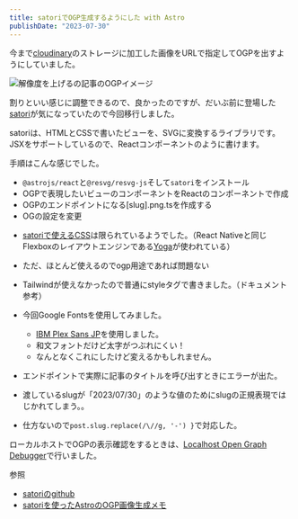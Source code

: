 ```yaml
---
title: satoriでOGP生成するようにした with Astro
publishDate: "2023-07-30"
---
```


今まで[cloudinary](https://cloudinary.com/)のストレージに加工した画像をURLで指定してOGPを出すようにしていました。

![解像度を上げるの記事のOGPイメージ](/images/20230730.png)

割りといい感じに調整できるので、良かったのですが、だいぶ前に登場した[satori](https://github.com/vercel/satori)が気になっていたので今回移行しました。

satoriは、HTMLとCSSで書いたビューを、SVGに変換するライブラリです。JSXをサポートしているので、Reactコンポーネントのように書けます。

手順はこんな感じでした。

- `@astrojs/react`と`@resvg/resvg-js`そして`satori`をインストール
- OGPで表現したいビューのコンポーネントをReactのコンポーネントで作成
- OGPのエンドポイントになる[slug].png.tsを作成する
- OGの設定を変更

<LinkCard url="https://github.com/ryokatsuse/ryokatsuse_web/pull/50" />


- [satoriで使えるCSS](https://github.com/vercel/satori#css)は限られているようでした。（React Nativeと同じFlexboxのレイアウトエンジンである[Yoga](https://yogalayout.com/)が使われている）
 - ただ、ほとんど使えるのでogp用途であれば問題ない
 - Tailwindが使えなかったので普通にstyleタグで書きました。（ドキュメント参考）

- 今回Google Fontsを使用してみました。
  - [IBM Plex Sans JP](https://fonts.google.com/specimen/IBM+Plex+Sans+JP?subset=japanese)を使用しました。
  - 和文フォントだけど太字がつぶれにくい！
  - なんとなくこれにしたけど変えるかもしれません。

- エンドポイントで実際に記事のタイトルを呼び出すときにエラーが出た。
 - 渡しているslugが「2023/07/30」のような値のためにslugの正規表現ではじかれてしまう。。
 - 仕方ないので`post.slug.replace(/\//g, '-') }`で対応した。

ローカルホストでOGPの表示確認をするときは、[Localhost Open Graph Debugger](https://chrome.google.com/webstore/detail/localhost-open-graph-debu/kckjjmiilgndeaohcljonedmledlnkij)で行いました。

参照
- [satoriのgithub](https://github.com/vercel/satori)
- [satoriを使ったAstroのOGP画像生成メモ](https://blog.lacolaco.net/2023/06/astro-satori-og-image-generation/)